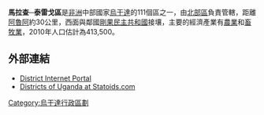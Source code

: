 {{Infobox settlement
|name= 馬拉查─泰雷戈區
|settlement_type=
|native_name      =
|nickname           =
|image_skyline
|image_size          =
|image_caption       =
|image_flag         =
|image_seal         =
|image_map          = <!-- 檔案不存在 Maracha-Terego District Uganda.png -->
|map_caption        = 
|coordinates_region   = UG
|subdivision_type1  = 國家
|subdivision_name1  = {{flag|Uganda}}
|subdivision_type2  = 地理區
|subdivision_name2  = [[北部區_(烏干達)|北部區]]
|subdivision_type3  = 
|subdivision_name3 = 
|subdivision_type4 = 
|subdivision_name4 = 
|leader_title       =
|leader_name        =
|established_title  =
|established_date   =
|area_magnitude     =
|area_total_km2         =
|area_land_km2          =
|area_water_km2         =
|population_as_of   = 2010估計
|population_note    =
|population_total   = 413,500
|population_metro   =
|population_density_km2 =
|timezone           =[[東非時間|東非時間]]
|utc_offset         = +3
|timezone_DST       =
|utc_offset_DST     =
|latd=03|latm=14|lats=|latNS=N
|longd=30|longm=56|longs=|longEW=E
|elevation_m          =
|blank_name             =
|blank_info             =
|website            =[http://www.maracha-terego.go.ug]
|footnotes          =
}}

'''馬拉查─泰雷戈區'''是[[非洲|非洲]]中部國家[[烏干達|烏干達]]的111個區之一，由[[北部區_(烏干達)|北部區]]負責管轄，距離[[阿魯阿|阿魯阿]]約30公里，西面與鄰國[[剛果民主共和國|剛果民主共和國]]接壤，主要的經濟產業有[[農業|農業]]和[[畜牧業|畜牧業]]，2010年人口估計為413,500。

==外部連結==
* [https://web.archive.org/web/20071229054023/http://www.maracha-terego.go.ug/ District Internet Portal]
* [http://www.statoids.com/uug.html Districts of Uganda at Statoids.com]

{{coord|03|14|N|30|56|E|region:UG_type:adm1st|display=title}}

{{Uganda-stub}}
{{烏干達行政區劃}}

[[Category:烏干達行政區劃|Category:烏干達行政區劃]]